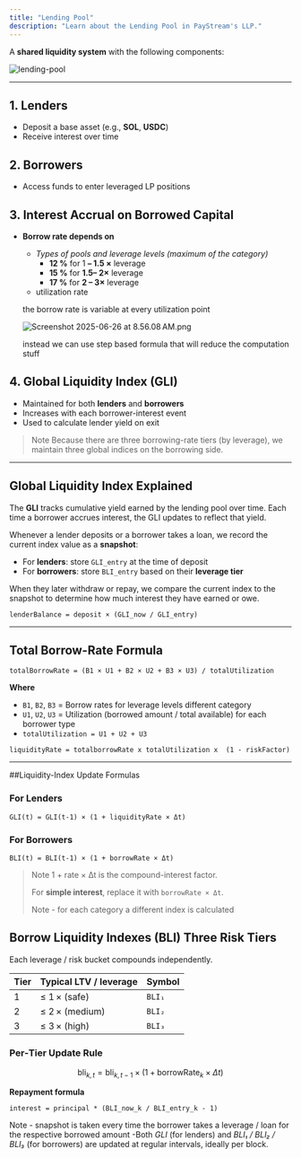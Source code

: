 ```yaml
---
title: "Lending Pool"
description: "Learn about the Lending Pool in PayStream's LLP."
---
```


A **shared liquidity system** with the following components:

![lending-pool](./images/lending-pool.png)

---

## 1. Lenders

- Deposit a base asset (e.g., **SOL**, **USDC**)
- Receive interest over time

## 2. Borrowers

- Access funds to enter leveraged LP positions

## 3. Interest Accrual on Borrowed Capital

- **Borrow rate depends on**
    - *Types of pools and leverage levels (maximum of the category)*
        - **12 %** for 1 **– 1.5 ×** leverage
        - **15 %** for **1.5– 2×** leverage
        - **17 %** for **2 – 3×** leverage
    - utilization rate
    
    the borrow rate is variable at every utilization point 
    
    ![Screenshot 2025-06-26 at 8.56.08 AM.png](./images/Screenshot_2025-06-26_at_8.56.08_AM.png)
    
    instead we can use step based formula that will reduce the computation stuff 

## 4. Global Liquidity Index (GLI)

- Maintained for both **lenders** and **borrowers**
- Increases with each borrower-interest event
- Used to calculate lender yield on exit

> Note  Because there are three borrowing-rate tiers (by leverage), we maintain three global indices on the borrowing side.
> 

---

## Global Liquidity Index Explained

The **GLI** tracks cumulative yield earned by the lending pool over time. Each time a borrower accrues interest, the GLI updates to reflect that yield.

Whenever a lender deposits or a borrower takes a loan, we record the current index value as a **snapshot**:

- For **lenders**: store `GLI_entry` at the time of deposit
- For **borrowers**: store `BLI_entry` based on their **leverage tier**

When they later withdraw or repay, we compare the current index to the snapshot to determine how much interest they have earned or owe.

```
lenderBalance = deposit × (GLI_now / GLI_entry)
```

---

## Total Borrow-Rate Formula

```
totalBorrowRate = (B1 × U1 + B2 × U2 + B3 × U3) / totalUtilization
```

**Where**

- `B1`, `B2`, `B3` = Borrow rates for leverage levels different category
- `U1`, `U2`, `U3` = Utilization (borrowed amount / total available) for each borrower type
- `totalUtilization = U1 + U2 + U3`

```
liquidityRate = totalborrowRate x totalUtilization x  (1 - riskFactor)
```

---

##Liquidity-Index Update Formulas

### For Lenders

```
GLI(t) = GLI(t-1) × (1 + liquidityRate × Δt)
```

### For Borrowers

```
BLI(t) = BLI(t-1) × (1 + borrowRate × Δt)
```

> Note  1 + rate × Δt is the compound-interest factor.
> 
> For **simple interest**, replace it with `borrowRate × Δt`.
> 
> Note - for each category a different index is calculated
> 

## Borrow Liquidity Indexes (BLI)  Three Risk Tiers

Each leverage / risk bucket compounds independently.

| Tier | Typical LTV / leverage | Symbol |
| --- | --- | --- |
| 1 | ≤ 1 × (safe) | `BLI₁` |
| 2 | ≤ 2 × (medium) | `BLI₂` |
| 3 | ≤ 3 × (high) | `BLI₃` |

### Per‑Tier Update Rule

$$
\text{bli}_{k,t} = \text{bli}_{k,t-1} \times \left(1 + \text{borrowRate}_k \times \Delta t \right)
$$

**Repayment formula**

```
interest = principal * (BLI_now_k / BLI_entry_k - 1)
```

Note - snapshot is taken every time the borrower takes a leverage / loan for the respective borrowed amount 
-Both *GLI* (for lenders) and *BLI₁ / BLI₂ / BLI₃* (for borrowers) are updated at regular intervals, ideally per block. 